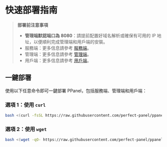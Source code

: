 # 快速部署指南

> **部署前注意事項**
>
> - **管理端默認端口為 8080**：請提前配置好域名解析或確保有可用的 IP 地址，以便順利完成管理端和用戶端的安裝。
> - 服務端：更多信息請參考 [服務端](/zh-HK/docs/server/config)。
> - 管理端：更多信息請參考 [管理端](/zh-HK/docs/admin/config)。
> - 用戶端：更多信息請參考 [用戶端](/zh-HK/docs/user/config)。

## 一鍵部署

使用以下任意命令即可一鍵部署 PPanel，包括服務端、管理端和用戶端：

### 選項 1：使用 `curl`

```bash
bash <(curl -fsSL https://raw.githubusercontent.com/perfect-panel/ppanel-script/refs/heads/main/install.sh)
```

### 選項 2：使用 `wget`

```bash
bash <(wget -qO- https://raw.githubusercontent.com/perfect-panel/ppanel-script/refs/heads/main/install.sh)
```


<Giscus />
